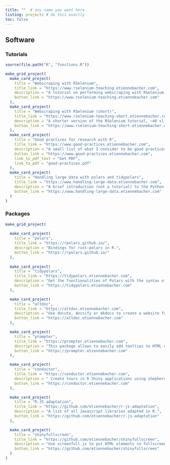 ```yaml
---
title: ""  # any name you want here
listing: projects # do this exactly
toc: false
---
```


## Software

### Tutorials

```r
source(file.path("R", "functions.R"))

make_grid_project(
  make_card_project(
    title = "Webscraping with RSelenium",
    title_link = "https://www.rselenium-teaching.etiennebacher.com",
    description = "A tutorial on performing webscraping with RSelenium, 100+ slides.",
    button_link = "https://www.rselenium-teaching.etiennebacher.com"
  ),
  make_card_project(
    title = "Webscraping with RSelenium (short)",
    title_link = "https://www.rselenium-teaching-short.etiennebacher.com",
    description = "A shorter version of the RSelenium tutorial, ~40 slides.",
    button_link = "https://www.rselenium-teaching-short.etiennebacher.com"
  ),
  make_card_project(
    title = "Good practices for research with R",
    title_link = "https://www.good-practices.etiennebacher.com",
    description = "A small list of what I consider to be good practices for reproducible research with R, ~40 slides.",
    button_link = "https://www.good-practices.etiennebacher.com",
    link_to_pdf_text = "Get PDF",
    link_to_pdf = "good-practices.pdf"
  ),
  make_card_project(
    title = "Handling large data with polars and tidypolars",
    title_link = "https://www.handling-large-data.etiennebacher.com",
    description = "A brief introduction (not a tutorial) to the Python and R packages polars and tidypolars, ~30 slides.",
    button_link = "https://www.handling-large-data.etiennebacher.com"
  )
)
```

### Packages

```r
make_grid_project(
  
  make_card_project(
    title = "polars",
    title_link = "https://rpolars.github.io/",
    description = "Bindings for rust-polars in R.",
    button_link = "https://rpolars.github.io/"
  ),
  
  make_card_project(
    title = "tidypolars",
    title_link = "https://tidypolars.etiennebacher.com",
    description = "Get the functionalities of Polars with the syntax of the tidyverse in R.",
    button_link = "https://tidypolars.etiennebacher.com"
  ),

  make_card_project(
    title = "altdoc",
    title_link = "https://altdoc.etiennebacher.com",
    description = "Use docute, docsify or mkdocs to create a website for your R package.",
    button_link = "https://altdoc.etiennebacher.com"
  ),

  make_card_project(
    title = "prompter",
    title_link = "https://prompter.etiennebacher.com",
    description = "This package allows to easily add tooltips to HTML elements in R Shiny applications. It uses hint.css under the hood.",
    button_link = "https://prompter.etiennebacher.com"
  ),

  make_card_project(
    title = "conductor",
    title_link = "https://conductor.etiennebacher.com",
    description = " Create tours in R Shiny applications using shepherd.js.",
    button_link = "https://conductor.etiennebacher.com"
  ),

  make_card_project(
    title = "R-JS adaptation",
    title_link = "https://github.com/etiennebacher/r-js-adaptation",
    description = "A list of all Javascript libraries adapted in R.",
    button_link = "https://github.com/etiennebacher/r-js-adaptation"
  ),

  make_card_project(
    title = "shinyfullscreen",
    title_link = "https://github.com/etiennebacher/shinyfullscreen",
    description = "Use screenfull.js to put HTML elements in fullscreen in R Shiny applications.",
    button_link = "https://github.com/etiennebacher/shinyfullscreen"
  )
)
```

